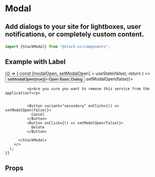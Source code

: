 

<Meta title="Components/StackModal" component="Modal" />

<Story name="Import" />

# Modal

## <p>Add dialogs to your site for lightboxes, user notifications, or completely custom content.</p>

```jsx
import {StackModal} from "@stack-ui/components";
```
## Example with Label

<Preview withToolbar>
 <Story name="- Basic">
    {() => {
      const [modalOpen, setModalOpen] = useState(false);
      return (
        <>
          <Button onClick={() => setModalOpen(true)}>
            Open Basic Dialog
          </Button>
          <StackModal
            title="Delete service from application"
            isOpen={modalOpen}
            onClose={() => setModalOpen(false)}>
             
              <p>Are you sure you want to remove this service from the application?</p>
             
             
              <Button variant="secondary" onClick={() => setModalOpen(false)}>
                Cancel
              </Button>
              <Button onClick={() => setModalOpen(false)}>
                Delete
              </Button>
             
          </StackModal>
        </>
      );
    }}
  </Story>
</Preview>

<Story name="Props" />

## Props

<Props of={ModalTypes} />
